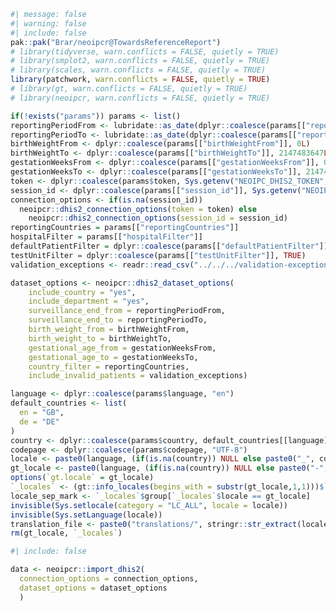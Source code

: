 ```r
#| message: false
#| warning: false
#| include: false
pak::pak("Brar/neoipcr@TowardsReferenceReport")
# library(tidyverse, warn.conflicts = FALSE, quietly = TRUE)
# library(smplot2, warn.conflicts = FALSE, quietly = TRUE)
# library(scales, warn.conflicts = FALSE, quietly = TRUE)
library(patchwork, warn.conflicts = FALSE, quietly = TRUE)
# library(gt, warn.conflicts = FALSE, quietly = TRUE)
# library(neoipcr, warn.conflicts = FALSE, quietly = TRUE)

if(!exists("params")) params <- list()
reportingPeriodFrom <- lubridate::as_date(dplyr::coalesce(params[["reportingPeriodFrom"]], "2024-01-01"))
reportingPeriodTo <- lubridate::as_date(dplyr::coalesce(params[["reportingPeriodTo"]], as.character(Sys.Date())))
birthWeightFrom <- dplyr::coalesce(params[["birthWeightFrom"]], 0L)
birthWeightTo <- dplyr::coalesce(params[["birthWeightTo"]], 2147483647L)
gestationWeeksFrom <- dplyr::coalesce(params[["gestationWeeksFrom"]], 0L)
gestationWeeksTo <- dplyr::coalesce(params[["gestationWeeksTo"]], 2147483647L)
token <- dplyr::coalesce(params$token, Sys.getenv("NEOIPC_DHIS2_TOKEN", unset = NA))
session_id <- dplyr::coalesce(params[["session_id"]], Sys.getenv("NEOIPC_DHIS2_SESSION_ID", unset = NA))
connection_options <- if(is.na(session_id))
  neoipcr::dhis2_connection_options(token = token) else
    neoipcr::dhis2_connection_options(session_id = session_id)
reportingCountries = params[["reportingCountries"]]
hospitalFilter = params[["hospitalFilter"]]
defaultPatientFilter = dplyr::coalesce(params[["defaultPatientFilter"]], TRUE)
testUnitFilter = dplyr::coalesce(params[["testUnitFilter"]], TRUE)
validation_exceptions <- readr::read_csv("../../../validation-exceptions_ref.csv")

dataset_options <- neoipcr::dhis2_dataset_options(
    include_country = "yes",
    include_department = "yes",
    surveillance_end_from = reportingPeriodFrom,
    surveillance_end_to = reportingPeriodTo,
    birth_weight_from = birthWeightFrom,
    birth_weight_to = birthWeightTo,
    gestational_age_from = gestationWeeksFrom,
    gestational_age_to = gestationWeeksTo,
    country_filter = reportingCountries,
    include_invalid_patients = validation_exceptions)

language <- dplyr::coalesce(params$language, "en")
default_countries <- list(
  en = "GB",
  de = "DE"
)
country <- dplyr::coalesce(params$country, default_countries[[language]], NA_character_)
codepage <- dplyr::coalesce(params$codepage, "UTF-8")
locale <- paste0(language, (if(is.na(country)) NULL else paste0("_", country)), ".", codepage)
gt_locale <- paste0(language, (if(is.na(country)) NULL else paste0("-", country)))
options(`gt.locale` = gt_locale)
`_locales` <- (gt::info_locales(begins_with = substr(gt_locale,1,1)))$`_data`
locale_sep_mark <- `_locales`$group[`_locales`$locale == gt_locale]
invisible(Sys.setlocale(category = "LC_ALL", locale = locale))
invisible(Sys.setLanguage(locale))
translation_file <- paste0("translations/", stringr::str_extract(locale, "^([^.]+)"),".json")
rm(gt_locale, `_locales`)
```

```r
#| include: false

data <- neoipcr::import_dhis2(
  connection_options = connection_options,
  dataset_options = dataset_options
  )
```
